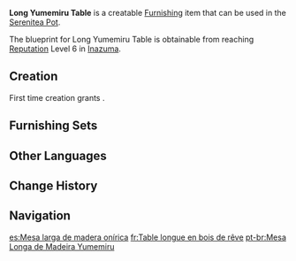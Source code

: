 {{Furnishing Infobox
|id             = 374312
|image          = Item Long Yumemiru Table.png
|category       = Large Furnishing
|subcategory    = Table
|quality        = 3
|adeptal_energy = 60
|load           = 35
|reduced_load   = 35
|description    = A traditional long table made from [[Yumemiru Wood]]. Its surface has been dyed using special methods from [[Inazuma]], and it has lovely, bright metals as ornamentation.<br>They say that this kind of table is a good match for the kitchenware and teaware usually used by Inazumans, and can help to maintain the temperature of dishes and tea, which makes for a better dining experience.
|blueprint      = Reach [[Reputation]] Level 6 in [[Inazuma]]
}}
'''Long Yumemiru Table''' is a creatable [[Furnishing]] item that can be used in the [[Serenitea Pot]].

The blueprint for Long Yumemiru Table is obtainable from reaching [[Reputation]] Level 6 in [[Inazuma]].

==Creation==
First time creation grants {{Item|Trust|24|x=60}}.
{{Recipe
|type = Creation
|time = 14h
|Yumemiru Wood = 8
|Iron Chunk = 2
|Red Dye = 2
|sort = Yumemiru Wood
}}

==Furnishing Sets==
{{Craft Usage|type=Furnishing Set}}

==Other Languages==
{{Other Languages
|default_hidden = 1
|en      = Long Yumemiru Table
|zhs     = 梦见木长桌
|zhs_rm  = Mèngjiàn-mù Cháng Zhuō
|zht     = 夢見木長桌
|zht_rm  = Mèngjiàn-mù Cháng Zhuō
|ja      = 夢見材の長テーブル
|ja_rm   = Yumemiru-zai no Naga Teeburu{{Assumed}}
|ko      = 꿈의 나무 테이블
|ko_rm   = Kkum-ui Namu Teibeul
|es      = Mesa larga de madera onírica
|fr      = Table longue en bois de rêve
|ru      = Длинный стол из юмэмиру
|th      = โต๊ะยาวไม้ Yumemiru
|th_rm   = 
|vi      = Bàn Dài Mơ Mộng
|de      = Langer Tisch aus Yumemiru-Holz
|id      = Meja Yumemiru Panjang
|pt      = Mesa Longa de Madeira Yumemiru
|tr      = Uzun Yumemiru Masa
|it      = Tavolo lungo in legno onirico
}}

==Change History==
{{Change History|2.0}}

==Navigation==
{{Furnishing Navbox|interior}}

[[es:Mesa larga de madera onírica]]
[[fr:Table longue en bois de rêve]]
[[pt-br:Mesa Longa de Madeira Yumemiru]]